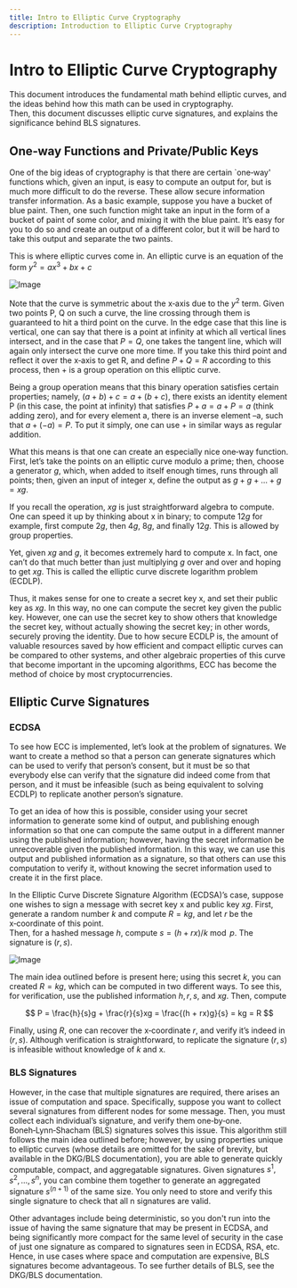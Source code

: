 ```yaml
---
title: Intro to Elliptic Curve Cryptography
description: Introduction to Elliptic Curve Cryptography
---
```


# Intro to Elliptic Curve Cryptography

This document introduces the fundamental math behind elliptic curves, and the ideas behind how this math can be used in cryptography.  
Then, this document discusses elliptic curve signatures, and explains the significance behind BLS signatures.

## One‑way Functions and Private/Public Keys

One of the big ideas of cryptography is that there are certain `one‑way' functions which, given an input, is easy to compute an output for, but is much more difficult to do the reverse. These allow secure information transfer information. As a basic example, suppose you have a bucket of blue paint. Then, one such function might take an input in the form of a bucket of paint of some color, and mixing it with the blue paint. It’s easy for you to do so and create an output of a different color, but it will be hard to take this output and separate the two paints.

This is where elliptic curves come in. An elliptic curve is an equation of the form
$y^2 = ax^3 + bx + c$

![Image](https://user-images.githubusercontent.com/12778980/125866627-62950ff3-fffa-40f1-b17a-26131df69058.png)

Note that the curve is symmetric about the x‑axis due to the $y^2$ term. Given two points P, Q on such a curve, the line crossing through them is guaranteed to hit a third point on the curve. In the edge case that this line is vertical, one can say that there is a point at infinity at which all vertical lines intersect, and in the case that $P = Q$, one takes the tangent line, which will again only intersect the curve one more time. If you take this third point and reflect it over the x‑axis to get R, and define $P + Q = R$ according to this process, then + is a group operation on this elliptic curve.

Being a group operation means that this binary operation satisfies certain properties; namely, $(a + b) + c = a + (b + c)$, there exists an identity element P (in this case, the point at infinity) that satisfies $P + a = a + P = a$ (think adding zero), and for every element a, there is an inverse element –a, such that $a + (-a) = P$. To put it simply, one can use + in similar ways as regular addition.

What this means is that one can create an especially nice one‑way function. First, let’s take the points on an elliptic curve modulo a prime; then, choose a generator $g$, which, when added to itself enough times, runs through all points; then, given an input of integer x, define the output as $g + g + \dots + g = xg$.

If you recall the operation, $xg$ is just straightforward algebra to compute. One can speed it up by thinking about x in binary; to compute $12g$ for example, first compute $2g$, then $4g$, $8g$, and finally $12g$. This is allowed by group properties.

Yet, given $xg$ and $g$, it becomes extremely hard to compute x. In fact, one can’t do that much better than just multiplying $g$ over and over and hoping to get $xg$. This is called the elliptic curve discrete logarithm problem (ECDLP).

Thus, it makes sense for one to create a secret key x, and set their public key as $xg$. In this way, no one can compute the secret key given the public key. However, one can use the secret key to show others that knowledge the secret key, without actually showing the secret key; in other words, securely proving the identity. Due to how secure ECDLP is, the amount of valuable resources saved by how efficient and compact elliptic curves can be compared to other systems, and other algebraic properties of this curve that become important in the upcoming algorithms, ECC has become the method of choice by most cryptocurrencies.

## Elliptic Curve Signatures

### ECDSA

To see how ECC is implemented, let’s look at the problem of signatures. We want to create a method so that a person can generate signatures which can be used to verify that person’s consent, but it must be so that everybody else can verify that the signature did indeed come from that person, and it must be infeasible (such as being equivalent to solving ECDLP) to replicate another person’s signature.

To get an idea of how this is possible, consider using your secret information to generate some kind of output, and publishing enough information so that one can compute the same output in a different manner using the published information; however, having the secret information be unrecoverable given the published information. In this way, we can use this output and published information as a signature, so that others can use this computation to verify it, without knowing the secret information used to create it in the first place.

In the Elliptic Curve Discrete Signature Algorithm (ECDSA)’s case, suppose one wishes to sign a message with secret key x and public key $xg$. First, generate a random number $k$ and compute $R = kg$, and let $r$ be the x‑coordinate of this point.  
Then, for a hashed message $h$, compute $s = (h + rx) / k \bmod p$. The signature is $(r, s)$.

![Image](https://user-images.githubusercontent.com/12778980/125866583-196cbffc-e2db-45e3-b411-22c93066601b.png)

The main idea outlined before is present here; using this secret $k$, you can created $R = kg$, which can be computed in two different ways. To see this, for verification, use the published information $h, r, s$, and $xg$. Then, compute

$$
P = \frac{h}{s}g + \frac{r}{s}xg = \frac{(h + rx)g}{s} = kg = R
$$

Finally, using $R$, one can recover the x‑coordinate $r$, and verify it’s indeed in $(r, s)$. Although verification is straightforward, to replicate the signature $(r, s)$ is infeasible without knowledge of $k$ and x.

### BLS Signatures

However, in the case that multiple signatures are required, there arises an issue of computation and space. Specifically, suppose you want to collect several signatures from different nodes for some message. Then, you must collect each individual’s signature, and verify them one‑by‑one. Boneh‑Lynn‑Shacham (BLS) signatures solves this issue. This algorithm still follows the main idea outlined before; however, by using properties unique to elliptic curves (whose details are omitted for the sake of brevity, but available in the DKG/BLS documentation), you are able to generate quickly computable, compact, and aggregatable signatures. Given signatures $s^1, s^2, \dots, s^n$, you can combine them together to generate an aggregated signature $s^{(n+1)}$ of the same size. You only need to store and verify this single signature to check that all n signatures are valid.

Other advantages include being deterministic, so you don't run into the issue of having the same signature that may be present in ECDSA, and being significantly more compact for the same level of security in the case of just one signature as compared to signatures seen in ECDSA, RSA, etc. Hence, in use cases where space and computation are expensive, BLS signatures become advantageous. To see further details of BLS, see the DKG/BLS documentation.
